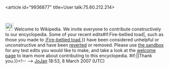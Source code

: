 <article id="9936877" title=User talk:75.60.212.214>
	<talkpage id="9936877" title="User talk:75.60.212.214">
[[Image:Information.svg|25px]] Welcome to Wikipedia. We invite everyone to contribute constructively to our encyclopedia. Some of your recent edits{{{{{subst|}}}#if:Fire-bellied toad|, such as those you made to [[:Fire-bellied toad]],}} have been considered unhelpful or unconstructive and have been [[Help:Reverting|reverted]] or removed.  Please use [[Wikipedia:Sandbox|the sandbox]] for any test edits you would like to make, and take a look at the [[Wikipedia:Introduction|welcome page]] to learn more about contributing to this encyclopedia. {{{{{subst|}}}#if:{{{2|}}}|{{{2}}}|Thank you.}}&lt;!-- {{uw-vandalism1}} --&gt;  [[User:JoJan|JoJan]] 18:53, 8 March 2007 (UTC)
	</talkpage>
</article>